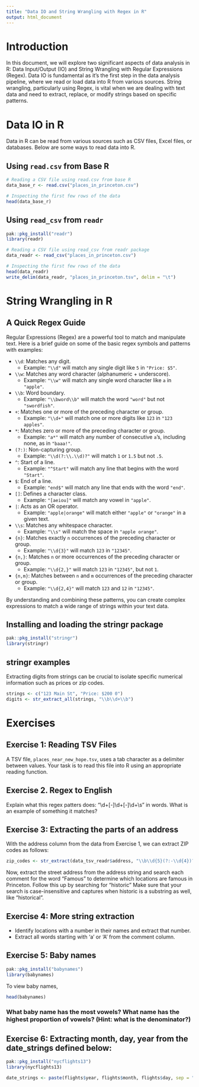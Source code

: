 ```yaml
---
title: "Data IO and String Wrangling with Regex in R"
output: html_document
---
```


# Introduction

In this document, we will explore two significant aspects of data analysis in R: Data Input/Output (IO) and String Wrangling with Regular Expressions (Regex). Data IO is fundamental as it’s the first step in the data analysis pipeline, where we read or load data into R from various sources. String wrangling, particularly using Regex, is vital when we are dealing with text data and need to extract, replace, or modify strings based on specific patterns.

# Data IO in R

Data in R can be read from various sources such as CSV files, Excel files, or databases. Below are some ways to read data into R.

## Using `read.csv` from Base R

```r
# Reading a CSV file using read.csv from base R
data_base_r <- read.csv("places_in_princeton.csv")

# Inspecting the first few rows of the data
head(data_base_r)
```

## Using `read_csv` from `readr`

```r
pak::pkg_install("readr")
library(readr)

# Reading a CSV file using read_csv from readr package
data_readr <- read_csv("places_in_princeton.csv")

# Inspecting the first few rows of the data
head(data_readr)
write_delim(data_readr, "places_in_princeton.tsv", delim = "\t")
```

# String Wrangling in R

## A Quick Regex Guide

Regular Expressions (Regex) are a powerful tool to match and manipulate text. Here is a brief guide on some of the basic regex symbols and patterns with examples:

- `\\d`: Matches any digit.
  - Example: `"\\d"` will match any single digit like `5` in `"Price: $5"`.
- `\\w`: Matches any word character (alphanumeric + underscore).
  - Example: `"\\w"` will match any single word character like `a` in `"apple"`.
- `\\b`: Word boundary.
  - Example: `"\\bword\\b"` will match the word `"word"` but not `"swordfish"`.
- `+`: Matches one or more of the preceding character or group.
  - Example: `"\\d+"` will match one or more digits like `123` in `"123 apples"`.
- `*`: Matches zero or more of the preceding character or group.
  - Example: `"a*"` will match any number of consecutive `a`'s, including none, as in `"baaa!"`.
- `(?:)`: Non-capturing group.
  - Example: `"\\d(?:\\.\\d)?"` will match `1` or `1.5` but not `.5`.
- `^`: Start of a line.
  - Example: `"^Start"` will match any line that begins with the word `"Start"`.
- `$`: End of a line.
  - Example: `"end$"` will match any line that ends with the word `"end"`.
- `[]`: Defines a character class.
  - Example: `"[aeiou]"` will match any vowel in `"apple"`.
- `|`: Acts as an OR operator.
  - Example: `"apple|orange"` will match either `"apple"` or `"orange"` in a given text.
- `\\s`: Matches any whitespace character.
  - Example: `"\\s"` will match the space in `"apple orange"`.
- `{n}`: Matches exactly `n` occurrences of the preceding character or group.
  - Example: `"\\d{3}"` will match `123` in `"12345"`.
- `{n,}`: Matches `n` or more occurrences of the preceding character or group.
  - Example: `"\\d{2,}"` will match `123` in `"12345"`, but not `1`.
- `{n,m}`: Matches between `n` and `m` occurrences of the preceding character or group.
  - Example: `"\\d{2,4}"` will match `123` and `12` in `"12345"`.

By understanding and combining these patterns, you can create complex expressions to match a wide range of strings within your text data.

## Installing and loading the stringr package

```r
pak::pkg_install("stringr")
library(stringr)
```

## stringr examples


Extracting digits from strings can be crucial to isolate specific numerical information such as prices or zip codes.
```r
strings <- c("123 Main St", "Price: $200 0")
digits <- str_extract_all(strings, "\\b\\d+\\b")
```

# Exercises

## Exercise 1: Reading TSV Files

A TSV file, `places_near_new_hope.tsv`, uses a tab character as a delimiter between values. Your task is to read this file into R using an appropriate reading function.
    
## Exercise 2. Regex to English

Explain what this regex patters does: "\\d+[-]\\d+[-]\\d+\\s" in words. What is an example of something it matches?

## Exercise 3: Extracting the parts of an address

With the address column from the data from Exercise 1, we can extract ZIP codes as follows:

```r
zip_codes <- str_extract(data_tsv_readr$address, "\\b\\d{5}(?:-\\d{4})?\\b")
```

Now, extract the street address from the address string and search each comment for the word "Famous" to determine which locations are famous in Princeton. Follow this up by searching for "historic" Make sure that your search is case-insensitive and captures when historic is a substring as well, like "historical".

## Exercise 4: More string extraction
* Identify locations with a number in their names and extract that number.
* Extract all words starting with 'a' or 'A' from the comment column.

## Exercise 5: Baby names

```r
pak::pkg_install("babynames")
library(babynames)
```

To view baby names,
```r
head(babynames)
```

### What baby name has the most vowels? What name has the highest proportion of vowels? (Hint: what is the denominator?)

## Exercise 6: Extracting month, day, year from the date_strings defined below:

```r
pak::pkg_install("nycflights13")
library(nycflights13)
```

```r
date_strings <- paste(flights$year, flights$month, flights$day, sep = "-")
```
